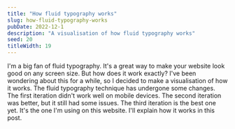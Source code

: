 ```yaml
---
title: "How fluid typography works"
slug: how-fluid-typography-works
pubDate: 2022-12-1
description: "A visualisation of how fluid typography works"
seed: 20
titleWidth: 19
---
```


I'm a big fan of fluid typography. It's a great way to make your website look good on any screen size. But how does it work exactly? I've been wondering about this for a while, so I decided to make a visualisation of how it works. The fluid typography technique has undergone some changes. The first iteration didn't work well on mobile devices. The second iteration was better, but it still had some issues. The third iteration is the best one yet. It's the one I'm using on this website. I'll explain how it works in this post.

